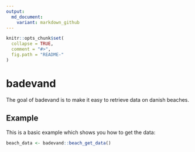 ```yaml
---
output:
  md_document:
    variant: markdown_github
---
```


<!-- README.md is generated from README.Rmd. Please edit that file -->

```r
knitr::opts_chunk$set(
  collapse = TRUE,
  comment = "#>",
  fig.path = "README-"
)
```

# badevand

The goal of badevand is to make it easy to retrieve data on danish beaches.

## Example

This is a basic example which shows you how to get the data:

```r
beach_data <- badevand::beach_get_data()
```
